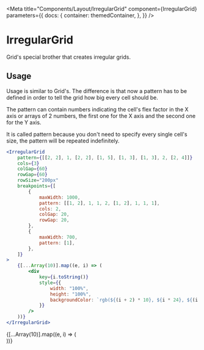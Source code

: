 
<Meta
    title="Components/Layout/IrregularGrid"
    component={IrregularGrid}
    parameters={{
        docs: {
            container: themedContainer,
        },
    }}
/>

# IrregularGrid

Grid's special brother that creates irregular grids.

## Usage

Usage is similar to Grid's. The difference is that now a pattern has to be defined in order to tell the grid how big every cell should be.

The pattern can contain numbers indicating the cell's flex factor in the X axis or arrays of 2 numbers, the first one for the X axis and the second one for the Y axis.

It is called pattern because you don't need to specify every single cell's size, the pattern will be repeated indefinitely.

```jsx
<IrregularGrid
    pattern={[[2, 2], 1, [2, 2], [1, 5], [1, 3], [1, 3], 2, [2, 4]]}
    cols={3}
    colGap={60}
    rowGap={60}
    rowSize="200px"
    breakpoints={[
        {
            maxWidth: 1000,
            pattern: [[1, 2], 1, 1, 2, [1, 2], 1, 1, 1],
            cols: 2,
            colGap: 20,
            rowGap: 20,
        },
        {
            maxWidth: 700,
            pattern: [1],
        },
    ]}
>
    {[...Array(10)].map((e, i) => (
        <div
            key={i.toString()}
            style={{
                width: "100%",
                height: "100%",
                backgroundColor: `rgb(${(i + 2) * 10}, ${i * 24}, ${(i + 1) * 30})`,
            }}
        />
    ))}
</IrregularGrid>
```

<Canvas>
    <IrregularGrid
        pattern={[[2, 2], 1, [2, 2], [1, 5], [1, 3], [1, 3], 2, [2, 4]]}
        cols={3}
        colGap={60}
        rowGap={60}
        rowSize="200px"
        breakpoints={[
            {
                maxWidth: 1000,
                pattern: [[1, 2], 1, 1, 2, [1, 2], 1, 1, 1],
                cols: 2,
                colGap: 20,
                rowGap: 20,
            },
            {
                maxWidth: 700,
                pattern: [1],
            },
        ]}
    >
        {[...Array(10)].map((e, i) => (
            <div
                key={i.toString()}
                style={{
                    width: "100%",
                    height: "100%",
                    backgroundColor: `rgb(${(i + 2) * 10}, ${i * 24}, ${(i + 1) * 30})`,
                }}
            />
        ))}
    </IrregularGrid>
</Canvas>
